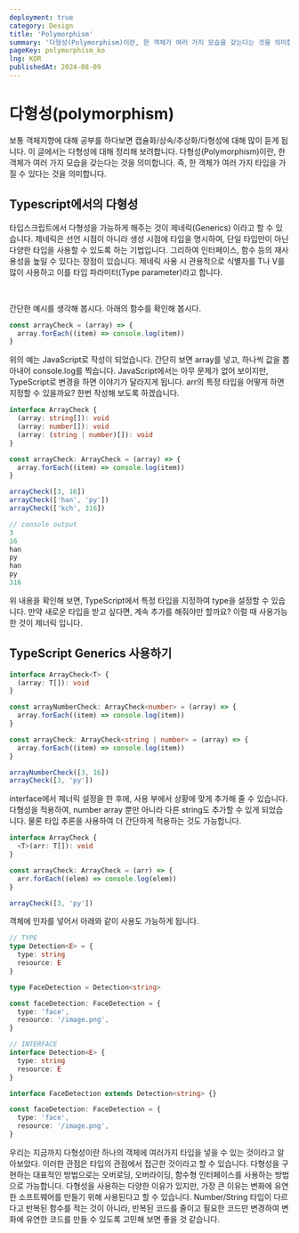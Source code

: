 ```yaml
---
deployment: true
category: Design
title: 'Polymorphism'
summary: '다형성(Polymorphism)이란, 한 객체가 여러 가지 모습을 갖는다는 것을 의미합니다.'
pageKey: polymorphism_ko
lng: KOR
publishedAt: 2024-08-09
---
```


# 다형성(polymorphism)

보통 객체지향에 대해 공부를 하다보면 캡슐화/상속/추상화/다형성에 대해 많이 듣게 됩니다. 이 글에서는 다형성에 대해 정리해 보려합니다.
다형성(Polymorphism)이란, 한 객체가 여러 가지 모습을 갖는다는 것을 의미합니다.
즉, 한 객체가 여러 가지 타입을 가질 수 있다는 것을 의미합니다.

## Typescript에서의 다형성

타입스크립트에서 다형성을 가능하게 해주는 것이 제네릭(Generics) 이라고 할 수 있습니다.
제네릭은 선언 시점이 아니라 생성 시점에 타입을 명시하여, 단일 타입만이 아닌 다양한 타입을 사용할 수 있도록 하는 기법입니다.
그리하여 인터페이스, 함수 등의 재사용성을 높일 수 있다는 장점이 있습니다.
제네릭 사용 시 관용적으로 식별자를 T나 V를 많이 사용하고 이를 타입 파라미터(Type parameter)라고 합니다.

<br />

간단한 예시를 생각해 봅시다. 아래의 함수를 확인해 봅시다.

```javascript title="polymorphism" showLineNumbers
const arrayCheck = (array) => {
  array.forEach((item) => console.log(item))
}
```

위의 예는 JavaScript로 작성이 되었습니다. 간단히 보면 array를 넣고, 하나씩 값을 뽑아내어 console.log를 찍습니다. JavaScript에서는 아무 문제가 없어 보이지만, TypeScript로 변경을 하면 이야기가 달라지게 됩니다. arr의 특정 타입을 어떻게 하면 지정할 수 있을까요? 한번 작성해 보도록 하겠습니다.

```typescript title="polymorphism" showLineNumbers
interface ArrayCheck {
  (array: string[]): void
  (array: number[]): void
  (array: (string | number)[]): void
}

const arrayCheck: ArrayCheck = (array) => {
  array.forEach((item) => console.log(item))
}

arrayCheck([3, 16])
arrayCheck(['han', 'py'])
arrayCheck(['kch', 316])

// console output
3
16
han
py
han
py
316
```

위 내용을 확인해 보면, TypeScript에서 특정 타입을 지정하여 type을 설정할 수 있습니다. 만약 새로운 타입을 받고 싶다면, 계속 추가를 해줘야만 할까요? 이럴 때 사용가능한 것이 제너릭 입니다.

## TypeScript Generics 사용하기

```typescript title="polymorphism" showLineNumbers
interface ArrayCheck<T> {
  (array: T[]): void
}

const arrayNumberCheck: ArrayCheck<number> = (array) => {
  array.forEach((item) => console.log(item))
}

const arrayCheck: ArrayCheck<string | number> = (array) => {
  array.forEach((item) => console.log(item))
}

arrayNumberCheck([3, 16])
arrayCheck([3, 'py'])
```

interface에서 제너릭 설정을 한 후에, 사용 부에서 상황에 맞게 추가해 줄 수 있습니다. 다형성을 적용하여, number array 뿐만 아니라 다른 string도 추가할 수 있게 되었습니다. 물론 타입 추론을 사용하여 더 간단하게 적용하는 것도 가능합니다.

```typescript title="polymorphism" showLineNumbers
interface ArrayCheck {
  <T>(arr: T[]): void
}

const arrayCheck: ArrayCheck = (arr) => {
  arr.forEach((elem) => console.log(elem))
}

arrayCheck([3, 'py'])
```

객체에 인자를 넣어서 아래와 같이 사용도 가능하게 됩니다.

```typescript title="polymorphism" showLineNumbers
// TYPE
type Detection<E> = {
  type: string
  resource: E
}

type FaceDetection = Detection<string>

const faceDetection: FaceDetection = {
  type: 'face',
  resource: '/image.png',
}

// INTERFACE
interface Detection<E> {
  type: string
  resource: E
}

interface FaceDetection extends Detection<string> {}

const faceDetection: FaceDetection = {
  type: 'face',
  resource: '/image.png',
}
```

우리는 지금까지 다형성이란 하나의 객체에 여러가지 타입을 넣을 수 있는 것이라고 알아보았다. 이러한 관점은 타입의 관점에서 접근한 것이라고 할 수 있습니다.
다형성을 구현하는 대표적인 방법으로는 오버로딩, 오버라이딩, 함수형 인터페이스를 사용하는 방법으로 가능합니다. 다형성을 사용하는 다양한 이유가 있지만, 가장 큰 이유는 변화에 유연한 소프트웨어를 만들기 위해 사용된다고 할 수 있습니다. Number/String 타입이 다르다고 반복된 함수를 적는 것이 아니라, 반복된 코드를 줄이고 필요한 코드만 변경하여 변화에 유연한 코드를 만들 수 있도록 고민해 보면 좋을 것 같습니다.
